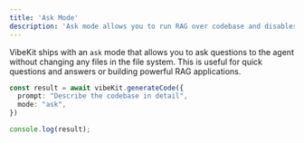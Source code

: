 ```yaml
---
title: 'Ask Mode'
description: 'Ask mode allows you to run RAG over codebase and disables changes to the file system.'
---
```


VibeKit ships with an `ask` mode that allows you to ask questions to the agent without changing any files in the file system. This is useful for quick questions and answers or building powerful RAG applications.

```typescript
const result = await vibeKit.generateCode({
  prompt: "Describe the codebase in detail",
  mode: "ask",
})

console.log(result);
``` 